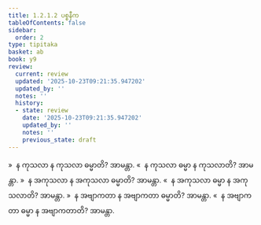 ```yaml
---
title: 1.2.1.2 ပစ္စနီက
tableOfContents: false
sidebar:
  order: 2
type: tipitaka
basket: ab
book: y9
review:
  current: review
  updated: '2025-10-23T09:21:35.947202'
  updated_by: ''
  notes: ''
  history:
  - state: review
    date: '2025-10-23T09:21:35.947202'
    updated_by: ''
    notes: ''
    previous_state: draft
---
```



<ReviewStatus review={frontmatter.review} showDetails={true} />

<HypothesisAnnotation frontmatter={frontmatter} />

<DynamicBreadcrumb />

<Division number="18" book="y9" e="ch" v="35" p="4">

<Paragraph number="81" book="y9">
»  န ကုသလာ န ကုသလာ ဓမ္မာတိ? အာမန္တာ.
</Paragraph>

<Paragraph number="82" book="y9">
«  န ကုသလာ ဓမ္မာ န ကုသလာတိ? အာမန္တာ.
</Paragraph>

<Paragraph number="83" book="y9">
»  န အကုသလာ န အကုသလာ ဓမ္မာတိ? အာမန္တာ.
</Paragraph>

<Paragraph number="84" book="y9">
«  န အကုသလာ ဓမ္မာ န အကုသလာတိ? အာမန္တာ.
</Paragraph>

<Paragraph number="85" book="y9">
»  န အဗျာကတာ န အဗျာကတာ ဓမ္မာတိ? အာမန္တာ.
</Paragraph>

<Paragraph number="86" book="y9">
«  န အဗျာကတာ ဓမ္မာ န အဗျာကတာတိ? အာမန္တာ.
</Paragraph>
</Division>